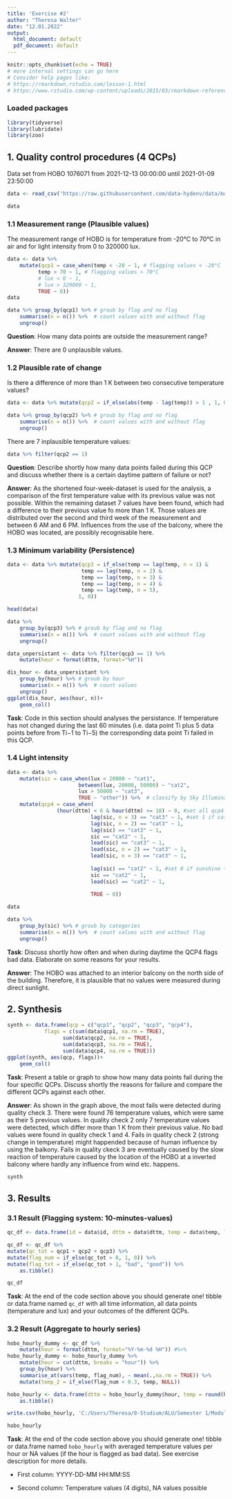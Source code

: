 ```yaml
---
title: 'Exercise #2'
author: "Theresa Walter"
date: "12.01.2022"
output:
  html_document: default
  pdf_document: default
---
```


```r
knitr::opts_chunk$set(echo = TRUE)
# more internal settings can go here
# Consider help pages like:
# https://rmarkdown.rstudio.com/lesson-1.html
# https://www.rstudio.com/wp-content/uploads/2015/03/rmarkdown-reference.pdf

```

### Loaded packages

```r
library(tidyverse)
library(lubridate)
library(zoo)
```



## 1. Quality control procedures (4 QCPs)
Data set from HOBO 1076071 from 2021-12-13 00:00:00 until 2021-01-09 23:50:00

```r
data <- read_csv('https://raw.githubusercontent.com/data-hydenv/data/master/hobo/2022/10_minute/10760710.csv', show_col_types = FALSE)

data
```

### 1.1 Measurement range (Plausible values)
The measurement range of HOBO is for temperature from -20°C to 70°C in air and for light intensity from 0 to 320000 lux.
```r

data <- data %>% 
	mutate(qcp1 = case_when(temp < -20 ~ 1, # flagging values < -20°C
		  temp > 70 ~ 1, # flagging values > 70°C
		  # lux < 0 ~ 1,
		  # lux > 320000 ~ 1,
		  TRUE ~ 0))
data
```

```r
data %>% group_by(qcp1) %>% # groub by flag and no flag
	summarise(n = n()) %>%  # count values with and without flag
	ungroup()
```

**Question**: How many data points are outside the measurement range?

**Answer**: There are 0 unplausible values.

### 1.2 Plausible rate of change

Is there a difference of more than 1 K between two consecutive temperature values?
```r
data <- data %>% mutate(qcp2 = if_else(abs(temp - lag(temp)) > 1 , 1, 0)) # Difference of temperature value and the previous temperature value

data %>% group_by(qcp2) %>% # groub by flag and no flag
	summarise(n = n()) %>%  # count values with and without flag
	ungroup()
```

There are 7 inplausible temperature values:

```r
data %>% filter(qcp2 == 1)
```

**Question**: Describe shortly how many data points failed during this QCP and discuss whether there is a certain daytime pattern of failure or not?

**Answer**: As the shortened four-week-dataset is used for the analysis, a comparison of the first temperature value with its previous value was not possible. Within the remaining dataset 7 values have been found, which had a difference to their previous value fo more than 1 K. Those values are distributed over the second and third week of the measurement and between 6 AM and 6 PM. Influences from the use of the balcony, where the HOBO was located, are possibly recognisable here.

### 1.3 Minimum variability (Persistence)


```r
data <- data %>% mutate(qcp3 = if_else(temp == lag(temp, n = 1) &
				       	temp == lag(temp, n = 2) &
				       	temp == lag(temp, n = 3) &
				       	temp == lag(temp, n = 4) &
				       	temp == lag(temp, n = 5),
				       1, 0))

head(data)
```
```r
data %>% 
	group_by(qcp3) %>% # groub by flag and no flag
	summarise(n = n()) %>%  # count values with and without flag
	ungroup()
```

```r
data_unpersistant <- data %>% filter(qcp3 == 1) %>% 
	mutate(hour = format(dttm, format="%H"))

dis_hour <- data_unpersistant %>% 
	group_by(hour) %>% # groub by hour
	summarise(n = n()) %>%  # count values 
	ungroup()
ggplot(dis_hour, aes(hour, n))+
	geom_col()
```

**Task**: Code in this section should analyses the persistance.
If temperature has not changed during the last 60 minutes (i.e. data point Ti plus 5 data points before from Ti−1 to Ti−5) the corresponding data point Ti failed in this QCP.

### 1.4 Light intensity

```r
data <- data %>% 
	mutate(sic = case_when(lux < 20000 ~ "cat1",
				       between(lux, 20000, 50000) ~ "cat2",
				       lux > 50000 ~ "cat3",
				       TRUE ~ "other")) %>%  # classify by Sky Illuminance Classes
	mutate(qcp4 = case_when(
				(hour(dttm) < 6 & hour(dttm) >= 18) ~ 0, #set all qcp4 values for nighttime to 1
                           lag(sic, n = 3) == "cat3" ~ 1, #set 1 if cat3 +- 3 before or ahead
                           lag(sic, n = 2) == "cat3" ~ 1,
                           lag(sic) == "cat3" ~ 1,
                           sic == "cat2" ~ 1,
                           lead(sic) == "cat3" ~ 1,
                           lead(sic, n = 2) == "cat3" ~ 1,
                           lead(sic, n = 3) == "cat3" ~ 1,
                           
                           lag(sic) == "cat2" ~ 1, #set 0 if sunshine +- 1 before or ahead
                           sic == "cat2" ~ 1,
                           lead(sic) == "cat2" ~ 1,
                           
                           TRUE ~ 0))

data
```
```r
data %>% 
	group_by(sic) %>% # groub by categories
	summarise(n = n()) %>%  # count values with and without flag
	ungroup()
```

**Task**: Discuss shortly how often and when during daytime the QCP4 flags bad data. Elaborate on some reasons for your results.

**Answer**: The HOBO was attached to an interior balcony on the north side of the building. Therefore, it is plausible that no values were measured during direct sunlight.

## 2. Synthesis

```r
synth <- data.frame(qcp = c("qcp1", "qcp2", "qcp3", "qcp4"),
		    flags = c(sum(data$qcp1, na.rm = TRUE),
		    	  sum(data$qcp2, na.rm = TRUE),
		    	  sum(data$qcp3, na.rm = TRUE),
		    	  sum(data$qcp4, na.rm = TRUE)))
ggplot(synth, aes(qcp, flags))+
	geom_col()
```

**Task**: Present a table or graph to show how many data points fail during the four specific QCPs. Discuss shortly the reasons for failure and compare the different QCPs against each other.

**Answer**: As shown in the graph above, the most fails were detected during quality check 3. There were found 76 temperature values, which were same as their 5 previous values. In quality check 2 only 7 temperature values were detected, which differ more than 1 K from their previous value.
No bad values were found in quality check 1 and 4.
Fails in quality check 2 (strong change in temperature) might happended because of human influence by using the balkony.
Fails in quality ckeck 3 are eventually caused by the slow reaction of temperature caused by the location of the HOBO at a inverted balcony where hardly any influence from wind etc. happens.



```r
synth
```

## 3. Results

### 3.1 Result (Flagging system: 10-minutes-values)

```r
qc_df <- data.frame(id = data$id, dttm = data$dttm, temp = data$temp, lux = data$lux, qcp1 = data$qcp1, qcp2 = data$qcp2, qcp3 = data$qcp3, qcp4 = data$qcp4)

qc_df <- qc_df %>%
mutate(qc_tot = qcp1 + qcp2 + qcp3) %>%
mutate(flag_num = if_else(qc_tot > 0, 1, 0)) %>%
mutate(flag_txt = if_else(qc_tot > 1, "bad", "good")) %>% 
	as.tibble()

qc_df
```

**Task**: At the end of the code section above you should generate one! tibble or data.frame named `qc_df` with all time information, all data points (temperature and lux) and your outcomes of the different QCPs.

### 3.2 Result (Aggregate to hourly series)

```r
hobo_hourly_dummy <- qc_df %>%
	mutate(hour = format(dttm, format="%Y-%m-%d %H")) #%>% 
hobo_hourly_dummy <- hobo_hourly_dummy %>%
	mutate(hour = cut(dttm, breaks = "hour")) %>%
	group_by(hour) %>%
	summarise_at(vars(temp, flag_num), ~ mean(.,na.rm = TRUE)) %>%
	mutate(temp_2 = if_else(flag_num < 0.3, temp, NULL)) 

hobo_hourly <- data.frame(dttm = hobo_hourly_dummy$hour, temp = round(hobo_hourly_dummy$temp_2, 4)) %>% 
	as.tibble()

write.csv(hobo_hourly, 'C:/Users/Theresa/0-Studium/ALU/Semester 1/Modul 4 Data Collection Storage Management/Timeseries_in_R/Timeseries_in_R-1/1_data_processed/meteo_stations/my_hobo.csv', row.names = FALSE)

hobo_hourly
```

**Task**: At the end of the code section above you should generate one! tibble or data.frame named `hobo_hourly` with averaged temperature values per hour or NA values (if the hour is flagged as bad data). See exercise description for more details.

-   First column: YYYY-DD-MM HH:MM:SS

-   Second column: Temperature values (4 digits), NA values possible
